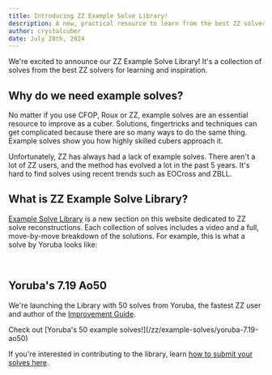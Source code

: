 ```yaml
---
title: Introducing ZZ Example Solve Library!
description: A new, practical resource to learn from the best ZZ solvers.
author: crystalcuber
date: July 28th, 2024
---
```



<YouTubeEmbed embedId="WUhbyET3Aig" />

We're excited to announce our ZZ Example Solve Library!
It's a collection of solves from the best ZZ solvers for learning and inspiration.

## Why do we need example solves?

No matter if you use CFOP, Roux or ZZ, example solves are an essential resource to improve as a cuber.
Solutions, fingertricks and techniques can get complicated because there are so many ways to do the same thing.
Example solves show you how highly skilled cubers approach it.

Unfortunately, ZZ has always had a lack of example solves.
There aren't a lot of ZZ users, and the method has evolved a lot in the past 5 years.
It's hard to find solves using recent trends such as EOCross and ZBLL.

## What is ZZ Example Solve Library?

[Example Solve Library](/zz/example-solves) is a new section on this website dedicated to ZZ solve reconstructions.
Each collection of solves includes a video and a full, move-by-move breakdown of the solutions.
For example, this is what a solve by Yoruba looks like:

<br />

<ReconViewer recon={RECONS[15]} index={15} />

## Yoruba's 7.19 Ao50

We're launching the Library with 50 solves from Yoruba, the fastest ZZ user and author of the [Improvement Guide](/zz/improvement-guide).

<Callout type="info" emoji="🚀">
  Check out [Yoruba's 50 example solves!](/zz/example-solves/yoruba-7.19-ao50)
</Callout>

If you're interested in contributing to the library, learn [how to submit your solves here](/zz/example-solves#submissions).
